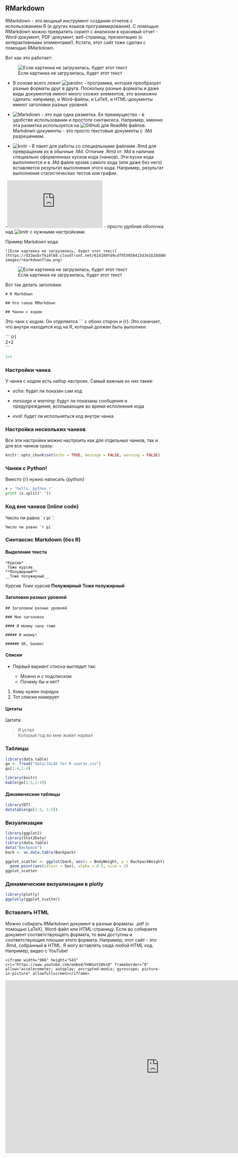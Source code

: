 
## RMarkdown {#rmd}

RMarkdown - это мощный инструмент создания отчетов с использованием R (и других языков программирования). С помощью RMarkdown можно превратить скрипт с анализом в красивый отчет - Word-документ, PDF-документ, веб-страницу, презентацию (с интерактивными элементами!). Кстати, этот сайт тоже сделан с помощью RMarkdown.

Вот как это работает:

![Если картинка не загрузилась, будет этот текст](https://d33wubrfki0l68.cloudfront.net/61d189fd9cdf955058415d3e1b28dd60e1bd7c9b/b739c/lesson-images/rmarkdownflow.png)

- В основе всего лежит ![pandoc](https://pandoc.org) - программа, которая преобразует разные форматы друг в друга. Поскольку разные форматы и даже виды документов имеют много схожих элементов, это вохможно сделать: например, и Word-файлы, и LaTeX, и HTML-документы имеют заголовки разных уровней.

- ![Markdown](https://daringfireball.net/projects/markdown/) - это еще одна разметка. Ее преимущество - в удобстве использовании и простоте синтаксиса. Например, именно эта разметка используется на ![GitHub](https://github.com) для ReadMe файлов. Markdown-документы - это просто текстовые документы с .Md разрешением.

- ![knitr](https://yihui.org/knitr/) - R пакет для работы со специальными файлами .Rmd для превращения их в обычные .Md. Отличие .Rmd от .Md в наличии специально оформленных кусков кода (чанков). Эти куски кода выполняются и в .Md файле кроме самого кода (или даже без него) вставляется результат выполнения этого кода. Например, результат выполнения статистических тестов или график.

-![RMarkdown](https://rmarkdown.rstudio.com/index.html) - просто удобная оболочка над ![knitr](https://yihui.org/knitr/) с нужными настройками.

Пример Markdown кода:

``` 
![Если картинка не загрузилась, будет этот текст](https://d33wubrfki0l68.cloudfront.net/61d189fd9cdf955058415d3e1b28dd60e1bd7c9b/b739c/lesson-images/rmarkdownflow.png)
```

![Если картинка не загрузилась, будет этот текст](https://d33wubrfki0l68.cloudfront.net/61d189fd9cdf955058415d3e1b28dd60e1bd7c9b/b739c/lesson-images/rmarkdownflow.png)


Вот так делать заголовки:

```
# R Markdown

## Что такое RMarkdown

## Чанки с кодом 
```

Это чанк с кодом. Он отделяется ``` с обоих сторон и {r}. Это означает, что внутри находится код на R, который должен быть выполнен:


\`\`\` {r}  
2+2  
\`\`\`

```r
2+2
```


### Настройки чанка {#chunk}

У чанка с кодом есть набор настроек. Самый важные из них такие:

- _echo_: будет ли показан сам код

- _message_ и _warning_: будут ли показаны сообщения и предупреждения, всплывающие во время исполнения кода

- _eval_:  будет ли испольняться код внутри чанка

### Настройка нескольких чанков {#chunks}
 
Все эти настройки можно настроить как для отдельных чанков, так и для все чанков сразу:


```r
knitr::opts_chunk$set(echo = TRUE, message = FALSE, warning = FALSE)
```


### Чанки с Python! {#python}

Вместо {r} нужно написать {python}

```python
x = 'hello, python !'
print (x.split(" "))
```

### Код вне чанков (inline code) {#inline}

Число пи равно \` r pi \`:

```Число пи равно `r pi` ```

### Синтаксис Markdown (без R) {#md}

#### Выделение текста {#md_high}

```
*Курсив* 
_Тоже курсив_
**Полужирный**
__Тоже полужирный__
```

*Курсив* 
_Тоже курсив_
**Полужирный**
__Тоже полужирный__

#### Заголовки разных уровней {#headers}

```
## Заголовки разных уровней

### Мне заголовок

#### И моему сыну тоже

##### И моему!

###### OK, boomer

```

#### Списки {#md_lists}

* Первый вариант списка выглядит так:  

  + Можно и с подсписком
  + Почему бы и нет?

1. Кому нужен порядок
2. Тот списки номерует

#### Цитаты {#md_cite}

Цитата:

> Я устал  
> Который год во мне живет нарвал

### Таблицы {#rmd_tables}

```r
library(data.table)
go <- fread("data/iGLAS for R course.csv")
go[1:4,1:4]
```


```r
library(knitr)
kable(go[1:5,1:4])
```

#### Динамические таблицы {#dynamic_tables}

```r
library(DT)
datatable(go[1:5, 1:5])
```

### Визуализации {#vis}

```r
library(ggplot2)
library(Stat2Data)
library(data.table)
data("Backpack")
back <- as.data.table(Backpack)

ggplot_scatter <- ggplot(back, aes(x = BodyWeight, y = BackpackWeight))+
  geom_point(aes(colour = Sex), alpha = 0.5, size = 2)
ggplot_scatter
```

### Динамические визуализации в plotly {#din_vis}

```r
library(plotly)
ggplotly(ggplot_scatter)
```


### Вставлять HTML {#html}

Можно собирать RMarkdown документ в разные форматы: .pdf (с помощью LaTeX), Word-файл или HTML-страницу. Если во собираете документ соответствующего формата, то вам доступны и соответствующие плюшки этого формата. Например, этот сайт - это .Rmd, собранный в HTML. Я могу вставлять сюда любой HTML код. Например, видео с YouTube!

```
<iframe width="966" height="543" src="https://www.youtube.com/embed/hHW1oY26kxQ" frameborder="0" allow="accelerometer; autoplay; encrypted-media; gyroscope; picture-in-picture" allowfullscreen></iframe>
```

<iframe width="966" height="543" src="https://www.youtube.com/embed/hHW1oY26kxQ" frameborder="0" allow="accelerometer; autoplay; encrypted-media; gyroscope; picture-in-picture" allowfullscreen></iframe>

